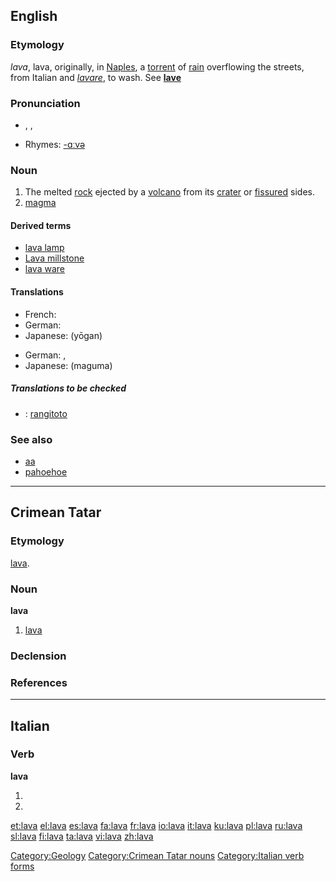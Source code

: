 {{see|Lava}}
{{wikipedia}}
==English==
===Etymology===
{{I.}} ''lava'', lava, originally, in [[Naples]], a [[torrent]] of [[rain]] overflowing the streets, from Italian and {{L.}} ''[[lavare]]'', to wash. See '''[[lave]]'''

===Pronunciation===
* {{enPR|läʹvə}}, {{IPA|/lɑːvə/}}, {{SAMPA|/lA:v@/}}
* Rhymes: [[Rhymes:English:-ɑːvə|-ɑːvə]]

===Noun===
{{en-noun|s|-}}

# The melted [[rock]] ejected by a [[volcano]] from its [[crater]] or [[fissure]]d sides.<!--encyclopedic info: It flows out in streams sometimes miles or kilometres in length. It also issues from fissures in the earth's surface, and forms beds covering many square miles, as in the Northwestern United States.
#: '''Note:''' Lavas are classed, according to their 1) structure, as [[scoriaceous]] or [[cellular]], [[glassy]], [[stony]], etc., 2) according to the material of which they consist, as [[doleritic]], [[trachytic]], etc., and 3) according to their form in flows as either [[aa]] or [[pahoehoe]].-->
# [[magma]]<!--, molten rock ''within'' the earth.-->

====Derived terms====
*[[lava lamp]]
*[[Lava millstone]]<!--:, a hard and coarse basaltic millstone from the neighborhood of the [[Rhine]].-->
*[[lava ware]]<!--:, a kind of cheap pottery made of iron slag cast into tiles, [[urn]]s, table tops, etc., resembling lava in appearance.-->

====Translations====
{{trans-top|melted rock}}
*French: {{t|fr|lave|f}}
*German: {{t|de|Lava|f}}
*Japanese: {{JAchar|[[溶岩]]}} (yōgan)
{{trans-mid}}
{{trans-bottom}}

{{trans-top|magma}}
*German: {{t|de|Lava|f}}, {{t|de|Magma|n}}
*Japanese: {{JAchar|[[マグマ]]}} (maguma)
{{trans-mid}}
{{trans-bottom}}

=====Translations to be checked=====
{{checktrans}}
*{{ttbc|Maori}}: [[rangitoto]]

===See also===
*[[aa]]
*[[pahoehoe]]

[[Category:Geology]]

----
==Crimean Tatar==
===Etymology===
{{It.|crh}} [[lava#Italian|lava]].

===Noun===
'''lava'''

#[[#English|lava]]

===Declension===
{{crh-latin-noun|nıñ|ga|nı|da|dan}}

===References===
{{R:Useinov-Mireev 2002}}

[[Category:Crimean Tatar nouns]]

----

==Italian==

===Verb===
'''lava'''

# {{form of|[[third-person|Third-person]] [[singular]] [[present tense]]|[[lavare#Italian|lavare]]|lang=Italian}}
# {{form of|[[second-person|Second-person]] singular [[imperative]]|lavare#Italian|lavare|lang=Italian}}

[[Category:Italian verb forms]]

[[et:lava]]
[[el:lava]]
[[es:lava]]
[[fa:lava]]
[[fr:lava]]
[[io:lava]]
[[it:lava]]
[[ku:lava]]
[[pl:lava]]
[[ru:lava]]
[[sl:lava]]
[[fi:lava]]
[[ta:lava]]
[[vi:lava]]
[[zh:lava]]